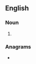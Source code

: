 ==English==

===Noun===
{{head|en|noun form}}

# {{plural of|en|roundup}}

===Anagrams===
* {{anagrams|en|a=dnoprsuu|rounds up}}